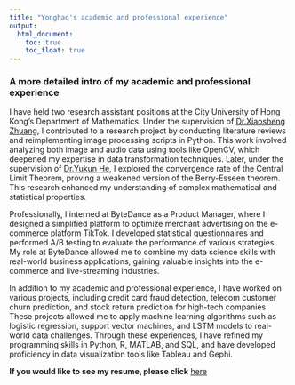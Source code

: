 ```yaml
---
title: "Yonghao's academic and professional experience"
output: 
  html_document:
    toc: true
    toc_float: true
---
```




### A more detailed intro of my academic and professional experience



I have held two research assistant positions at the City University of Hong Kong’s Department of Mathematics. Under the supervision of [Dr.Xiaosheng Zhuang](https://www.cityu.edu.hk/stfprofile/xzhuang7.htm), I contributed to a research project by conducting literature reviews and reimplementing image processing scripts in Python. This work involved analyzing both image and audio data using tools like OpenCV, which deepened my expertise in data transformation techniques. Later, under the supervision of [Dr.Yukun He](https://www.cityu.edu.hk/stfprofile/yukunhe.htm), I explored the convergence rate of the Central Limit Theorem, proving a weakened version of the Berry-Esseen theorem. This research enhanced my understanding of complex mathematical and statistical properties.

Professionally, I interned at ByteDance as a Product Manager, where I designed a simplified platform to optimize merchant advertising on the e-commerce platform TikTok. I developed statistical questionnaires and performed A/B testing to evaluate the performance of various strategies. My role at ByteDance allowed me to combine my data science skills with real-world business applications, gaining valuable insights into the e-commerce and live-streaming industries.

In addition to my academic and professional experience, I have worked on various projects, including credit card fraud detection, telecom customer churn prediction, and stock return prediction for high-tech companies. These projects allowed me to apply machine learning algorithms such as logistic regression, support vector machines, and LSTM models to real-world data challenges. Through these experiences, I have refined my programming skills in Python, R, MATLAB, and SQL, and have developed proficiency in data visualization tools like Tableau and Gephi.

**If you would like to see my resume, please click** [here](Yonghao YU CV Updated again.pdf)

